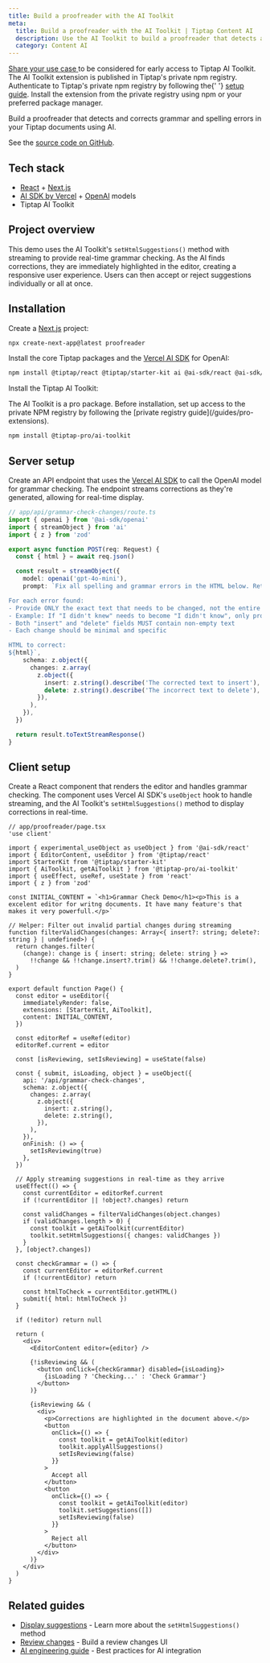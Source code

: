 ```yaml
---
title: Build a proofreader with the AI Toolkit
meta:
  title: Build a proofreader with the AI Toolkit | Tiptap Content AI
  description: Use the AI Toolkit to build a proofreader that detects and corrects grammar and spelling errors in your documents.
  category: Content AI
---
```



<EnterpriseCalloutAuto variant="ai-toolkit" renderMode="sidebar" />
<Requirements>
  <RequirementItem label="1. Request access">
    <a href="https://tiptap-suite.notion.site/27901ffa3ebc803197d8e4857e5ae394?pvs=105">
      Share your use case
    </a>
    to be considered for early access to Tiptap AI Toolkit.
  </RequirementItem>
  <RequirementItem label="2. Access the private registry">
    The AI Toolkit extension is published in Tiptap&apos;s private npm registry. Authenticate to
    Tiptap&apos;s private npm registry by following the{' '}
    <a href="/guides/pro-extensions">setup guide</a>.
  </RequirementItem>
  <RequirementItem label="3. Install the extension">
    Install the extension from the private registry using npm or your preferred package manager.
  </RequirementItem>
</Requirements>

Build a proofreader that detects and corrects grammar and spelling errors in your Tiptap documents using AI.

<CodeDemo isLarge path="" isScrollable src="https://ai-toolkit-demos.vercel.app/proofreader" />

See the [source code on GitHub](https://github.com/ueberdosis/ai-toolkit-demos).

## Tech stack

- [React](https://react.dev/) + [Next.js](https://nextjs.org/)
- [AI SDK by Vercel](https://ai-sdk.dev/) + [OpenAI](https://openai.com/) models
- Tiptap AI Toolkit

## Project overview

This demo uses the AI Toolkit's `setHtmlSuggestions()` method with streaming to provide real-time grammar checking. As the AI finds corrections, they are immediately highlighted in the editor, creating a responsive user experience. Users can then accept or reject suggestions individually or all at once.

## Installation

Create a [Next.js](https://nextjs.org/) project:

```bash
npx create-next-app@latest proofreader
```

Install the core Tiptap packages and the [Vercel AI SDK](https://ai-sdk.dev/) for OpenAI:

```bash
npm install @tiptap/react @tiptap/starter-kit ai @ai-sdk/react @ai-sdk/openai zod
```

Install the Tiptap AI Toolkit:

<Callout title="Pro package" variant="hint">
  The AI Toolkit is a pro package. Before installation, set up access to the private NPM registry by
  following the [private registry guide](/guides/pro-extensions).
</Callout>

```bash
npm install @tiptap-pro/ai-toolkit
```

## Server setup

Create an API endpoint that uses the [Vercel AI SDK](https://ai-sdk.dev/) to call the OpenAI model for grammar checking. The endpoint streams corrections as they're generated, allowing for real-time display.

```ts
// app/api/grammar-check-changes/route.ts
import { openai } from '@ai-sdk/openai'
import { streamObject } from 'ai'
import { z } from 'zod'

export async function POST(req: Request) {
  const { html } = await req.json()

  const result = streamObject({
    model: openai('gpt-4o-mini'),
    prompt: `Fix all spelling and grammar errors in the HTML below. Return a list of specific changes that need to be made.

For each error found:
- Provide ONLY the exact text that needs to be changed, not the entire sentence
- Example: If "I didn't knew" needs to become "I didn't know", only provide delete: "knew" and insert: "know"
- Both "insert" and "delete" fields MUST contain non-empty text
- Each change should be minimal and specific

HTML to correct:
${html}`,
    schema: z.object({
      changes: z.array(
        z.object({
          insert: z.string().describe('The corrected text to insert'),
          delete: z.string().describe('The incorrect text to delete'),
        }),
      ),
    }),
  })

  return result.toTextStreamResponse()
}
```

## Client setup

Create a React component that renders the editor and handles grammar checking. The component uses Vercel AI SDK's `useObject` hook to handle streaming, and the AI Toolkit's `setHtmlSuggestions()` method to display corrections in real-time.

```tsx
// app/proofreader/page.tsx
'use client'

import { experimental_useObject as useObject } from '@ai-sdk/react'
import { EditorContent, useEditor } from '@tiptap/react'
import StarterKit from '@tiptap/starter-kit'
import { AiToolkit, getAiToolkit } from '@tiptap-pro/ai-toolkit'
import { useEffect, useRef, useState } from 'react'
import { z } from 'zod'

const INITIAL_CONTENT = `<h1>Grammar Check Demo</h1><p>This is a excelent editor for writng documents. It have many feature's that makes it very powerfull.</p>`

// Helper: Filter out invalid partial changes during streaming
function filterValidChanges(changes: Array<{ insert?: string; delete?: string } | undefined>) {
  return changes.filter(
    (change): change is { insert: string; delete: string } =>
      !!change && !!change.insert?.trim() && !!change.delete?.trim(),
  )
}

export default function Page() {
  const editor = useEditor({
    immediatelyRender: false,
    extensions: [StarterKit, AiToolkit],
    content: INITIAL_CONTENT,
  })

  const editorRef = useRef(editor)
  editorRef.current = editor

  const [isReviewing, setIsReviewing] = useState(false)

  const { submit, isLoading, object } = useObject({
    api: '/api/grammar-check-changes',
    schema: z.object({
      changes: z.array(
        z.object({
          insert: z.string(),
          delete: z.string(),
        }),
      ),
    }),
    onFinish: () => {
      setIsReviewing(true)
    },
  })

  // Apply streaming suggestions in real-time as they arrive
  useEffect(() => {
    const currentEditor = editorRef.current
    if (!currentEditor || !object?.changes) return

    const validChanges = filterValidChanges(object.changes)
    if (validChanges.length > 0) {
      const toolkit = getAiToolkit(currentEditor)
      toolkit.setHtmlSuggestions({ changes: validChanges })
    }
  }, [object?.changes])

  const checkGrammar = () => {
    const currentEditor = editorRef.current
    if (!currentEditor) return

    const htmlToCheck = currentEditor.getHTML()
    submit({ html: htmlToCheck })
  }

  if (!editor) return null

  return (
    <div>
      <EditorContent editor={editor} />

      {!isReviewing && (
        <button onClick={checkGrammar} disabled={isLoading}>
          {isLoading ? 'Checking...' : 'Check Grammar'}
        </button>
      )}

      {isReviewing && (
        <div>
          <p>Corrections are highlighted in the document above.</p>
          <button
            onClick={() => {
              const toolkit = getAiToolkit(editor)
              toolkit.applyAllSuggestions()
              setIsReviewing(false)
            }}
          >
            Accept all
          </button>
          <button
            onClick={() => {
              const toolkit = getAiToolkit(editor)
              toolkit.setSuggestions([])
              setIsReviewing(false)
            }}
          >
            Reject all
          </button>
        </div>
      )}
    </div>
  )
}
```

## Related guides

- [Display suggestions](/content-ai/capabilities/ai-toolkit/primitives/display-suggestions) - Learn more about the `setHtmlSuggestions()` method
- [Review changes](/content-ai/capabilities/ai-toolkit/guides/review-changes) - Build a review changes UI
- [AI engineering guide](/content-ai/capabilities/ai-toolkit/advanced-guides/ai-engineering) - Best practices for AI integration
